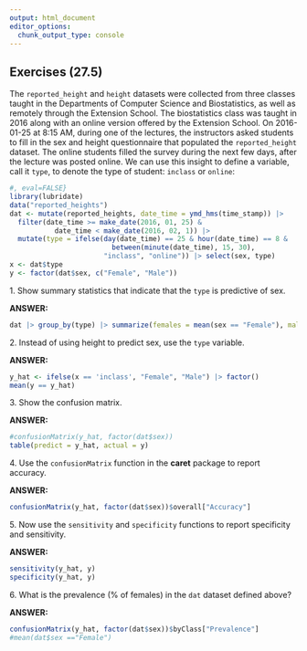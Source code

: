 ```yaml
---
output: html_document
editor_options: 
  chunk_output_type: console
---
```

## Exercises (27.5)
The `reported_height` and `height` datasets were collected from three classes taught in the Departments of Computer Science and Biostatistics, as well as remotely through the Extension School. The biostatistics class was taught in 2016 along with an online version offered by the Extension School. On 2016-01-25 at 8:15 AM, during one of the lectures, the instructors asked students to fill in the sex and height questionnaire that populated the `reported_height` dataset. The online students filled the survey during the next few days, after the lecture was posted online. We can use this insight to define a variable, call it `type`, to denote the type of student:  `inclass` or `online`: 
```r
#, eval=FALSE} 
library(lubridate) 
data("reported_heights") 
dat <- mutate(reported_heights, date_time = ymd_hms(time_stamp)) |> 
  filter(date_time >= make_date(2016, 01, 25) &  
           date_time < make_date(2016, 02, 1)) |> 
  mutate(type = ifelse(day(date_time) == 25 & hour(date_time) == 8 &  
                         between(minute(date_time), 15, 30), 
                       "inclass", "online")) |> select(sex, type) 
x <- dat$type 
y <- factor(dat$sex, c("Female", "Male")) 
``` 
1\. Show summary statistics that indicate that the `type` is predictive of sex. 

**ANSWER:**
```r
dat |> group_by(type) |> summarize(females = mean(sex == "Female"), males = mean(sex == "Male"))
```

2\. Instead of using height to predict sex, use the `type` variable. 

**ANSWER:**
```r
y_hat <- ifelse(x == 'inclass', "Female", "Male") |> factor()
mean(y == y_hat)
```

3\. Show the confusion matrix. 

**ANSWER:**
```r
#confusionMatrix(y_hat, factor(dat$sex))
table(predict = y_hat, actual = y)
```

4\. Use the `confusionMatrix` function in the __caret__ package to report accuracy. 

**ANSWER:**
```r
confusionMatrix(y_hat, factor(dat$sex))$overall["Accuracy"]
```

5\. Now use the `sensitivity` and `specificity` functions to report specificity and sensitivity. 

**ANSWER:**
```r
sensitivity(y_hat, y)
specificity(y_hat, y)
```

6\. What is the prevalence (% of females) in the `dat` dataset defined above? 

**ANSWER:**
```r
confusionMatrix(y_hat, factor(dat$sex))$byClass["Prevalence"]
#mean(dat$sex =="Female")
```
